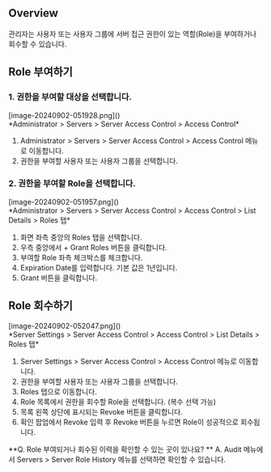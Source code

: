 
## Overview
관리자는 사용자 또는 사용자 그룹에 서버 접근 권한이 있는 역할(Role)을 부여하거나 회수할 수 있습니다.

## Role 부여하기
### 1. 권한을 부여할 대상을 선택합니다.
<p align="center">
<div>[image-20240902-051928.png]()</div>
*Administrator &gt; Servers &gt; Server Access Control &gt; Access Control*
</p>

1. Administrator > Servers > Server Access Control > Access Control 메뉴로 이동합니다.
2. 권한을 부여할 사용자 또는 사용자 그룹을 선택합니다.

### 2. 권한을 부여할 Role을 선택합니다.
<p align="center">
<div>[image-20240902-051957.png]()</div>
*Administrator &gt; Servers &gt; Server Access Control &gt; Access Control &gt; List Details &gt; Roles 탭*
</p>

1. 화면 좌측 중앙의 Roles 탭을 선택합니다.
2. 우측 중앙에서 + Grant Roles 버튼을 클릭합니다.
3. 부여할 Role 좌측 체크박스를 체크합니다.
4. Expiration Date를 입력합니다. 기본 값은 1년입니다.
5. Grant 버튼을 클릭합니다.

## Role 회수하기
<p align="center">
<div>[image-20240902-052047.png]()</div>
*Server Settings &gt; Server Access Control &gt; Access Control &gt; List Details &gt; Roles 탭*
</p>

1. Server Settings > Server Access Control > Access Control 메뉴로 이동합니다.
2. 권한을 부여할 사용자 또는 사용자 그룹을 선택합니다.
3. Roles 탭으로 이동합니다.
4. Role 목록에서 권한을 회수할 Role을 선택합니다. (복수 선택 가능)
5. 목록 왼쪽 상단에 표시되는 Revoke 버튼을 클릭합니다.
6. 확인 팝업에서 Revoke 입력 후 Revoke 버튼을 누르면 Role이 성공적으로 회수됩니다.

<Callout type="info">
**Q. Role 부여되거나 회수된 이력을 확인할 수 있는 곳이 있나요? ** 
A. Audit 메뉴에서 Servers &gt; Server Role History 메뉴를 선택하면 확인할 수 있습니다. 
</Callout>
